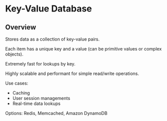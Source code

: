 # Key-Value Database

## Overview

Stores data as a collection of key-value pairs.

Each item has a unique key and a value (can be primitive values or complex objects).

Extremely fast for lookups by key.

Highly scalable and performant for simple read/write operations.

Use cases:
- Caching
- User session managements
- Real-time data lookups

Options: Redis, Memcached, Amazon DynamoDB
